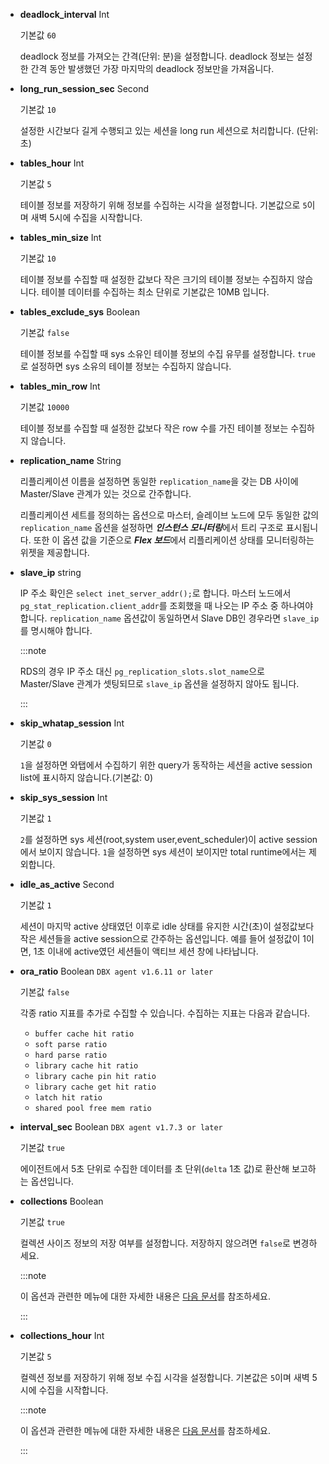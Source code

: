 <InDoc product ='mysql'>

* **deadlock_interval** <span class='type'>Int</span>

  기본값 `60`

  deadlock 정보를 가져오는 간격(단위: 분)을 설정합니다. deadlock 정보는 설정한 간격 동안 발생했던 가장 마지막의 deadlock 정보만을 가져옵니다.

</InDoc>

<Xclude product ='redis'>

* **long_run_session_sec** <span class='type'>Second</span>

  기본값 `10`

  설정한 시간보다 길게 수행되고 있는 세션을 long run 세션으로 처리합니다. (단위: 초)

* **tables_hour** <span class='type'>Int</span>

  기본값 `5`

  테이블 정보를 저장하기 위해 정보를 수집하는 시각을 설정합니다. 기본값으로 `5`이며 새벽 5시에 수집을 시작합니다.

</Xclude>

<InDoc product='oracle,tibero,oracle-dma'>

* **tables_min_size** <span class='type'>Int</span>

  기본값 `10`

  테이블 정보를 수집할 때 설정한 값보다 작은 크기의 테이블 정보는 수집하지 않습니다. 테이블 데이터를 수집하는 최소 단위로 기본값은 10MB 입니다.

* **tables_exclude_sys** <span class='type'>Boolean</span>

  기본값 `false`

  테이블 정보를 수집할 때 sys 소유인 테이블 정보의 수집 유무를 설정합니다. `true`로 설정하면 sys 소유의 테이블 정보는 수집하지 않습니다.

</InDoc>

<InDoc product="cubrid">

* **tables_min_row** <span class='type'>Int</span>

  기본값 `10000`

  테이블 정보를 수집할 때 설정한 값보다 작은 row 수를 가진 테이블 정보는 수집하지 않습니다.

</InDoc>

<Xclude product='cubrid,redis'>

* **replication_name** <span class='type'>String</span>

  리플리케이션 이름을 설정하면 동일한 `replication_name`을 갖는 DB 사이에 Master/Slave 관계가 있는 것으로 간주합니다.
  
  리플리케이션 세트를 정의하는 옵션으로 마스터, 슬레이브 노드에 모두 동일한 값의 `replication_name` 옵션을 설정하면 ***인스턴스 모니터링***에서 트리 구조로 표시됩니다. 또한 이 옵션 값을 기준으로 ***Flex 보드***에서 리플리케이션 상태를 모니터링하는 위젯을 제공합니다.

</Xclude>

<InDoc product='postgresql'>

* **slave_ip** <span class='type'>string</span>

  IP 주소 확인은 `select inet_server_addr();`로 합니다. 마스터 노드에서 `pg_stat_replication.client_addr`를 조회했을 때 나오는 IP 주소 중 하나여야 합니다. `replication_name` 옵션값이 동일하면서 Slave DB인 경우라면 `slave_ip`를 명시해야 합니다.

  :::note
  
  RDS의 경우 IP 주소 대신 `pg_replication_slots.slot_name`으로 Master/Slave 관계가 셋팅되므로 `slave_ip` 옵션을 설정하지 않아도 됩니다.
  
  :::

</InDoc>

<Xclude product='cubrid,redis'>

* **skip_whatap_session** <span class='type'>Int</span>

  기본값 `0`

  `1`을 설정하면 와탭에서 수집하기 위한 query가 동작하는 세션을 active session list에 표시하지 않습니다.(기본값: 0)

</Xclude>

<InDoc product='mysql'>

* **skip_sys_session** <span class='type'>Int</span>

  기본값 `1`

  `2`를 설정하면 sys 세션(root,system user,event_scheduler)이 active session에서 보이지 않습니다. `1`을 설정하면 sys 세션이 보이지만 total runtime에서는 제외합니다.

</InDoc>

<InDoc product='redis'>

* **idle_as_active** <span class='type'>Second</span>

  기본값 `1`

  세션이 마지막 active 상태였던 이후로 idle 상태를 유지한 시간(초)이 설정값보다 작은 세션들을 active session으로 간주하는 옵션입니다. 예를 들어 설정값이 1이면, 1초 이내에 active였던 세션들이 액티브 세션 창에 나타납니다.

</InDoc>

<InDoc product='oracle,oracle-dma'>

* **ora_ratio** <span class='type'>Boolean</span> <code class="my">DBX agent v1.6.11 or later</code>

  기본값 `false`
  
  각종 ratio 지표를 추가로 수집할 수 있습니다. 수집하는 지표는 다음과 같습니다.

  * `buffer cache hit ratio`
  * `soft parse ratio`
  * `hard parse ratio`
  * `library cache hit ratio`
  * `library cache pin hit ratio`
  * `library cache get hit ratio`
  * `latch hit ratio`
  * `shared pool free mem ratio`

* **interval_sec** <span class='type'>Boolean</span> <code class="my">DBX agent v1.7.3 or later</code>

  기본값 `true`

  에이전트에서 5초 단위로 수집한 데이터를 초 단위(`delta` 1초 값)로 환산해 보고하는 옵션입니다.

</InDoc>

<InDoc product="mongodb">

* **collections** <span class='type'>Boolean</span>

  기본값 `true`

  컬렉션 사이즈 정보의 저장 여부를 설정합니다. 저장하지 않으려면 `false`로 변경하세요.

  :::note

  이 옵션과 관련한 <Cmdname sid="side_dbSize" className="uitext" /> 메뉴에 대한 자세한 내용은 [다음 문서](database-size)를 참조하세요.

  :::

* **collections_hour** <span class='type'>Int</span>

  기본값 `5`

  컬렉션 정보를 저장하기 위해 정보 수집 시각을 설정합니다. 기본값은 `5`이며 새벽 5시에 수집을 시작합니다.

  :::note

  이 옵션과 관련한 <Cmdname sid="side_dbSize" className="uitext" /> 메뉴에 대한 자세한 내용은 [다음 문서](database-size)를 참조하세요.

  :::

</InDoc>